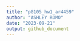 ```yaml
---
title: "p8105_hw1_ar4459"
author: "ASHLEY ROMO"
date: "2023-09-21"
output: github_document 
---
```



